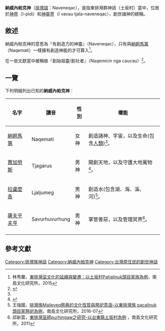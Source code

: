 {{expert|subject=臺灣原住民族}}
'''納威內帕克神'''（[[排灣語|排灣語]]：Naveneqac），是指東排灣群神話（土坂村）當中，位居於[[神界|神界]]（I-pidi）和[[神靈界|神靈界]]（I vavau tjala-naveneqac），創世諸神的總稱。

== 敘述 ==
納威內帕克神的意思為『有創造力的神靈』（Naveneqac），只有與[[納婀馬第|納婀馬第]]（Naqemati）一樣擁有創造神能的才可算入<ref name="東排灣巫文化的延續與變遷">林秀蘭，[http://210.240.175.131/CA4BD71DBC8AB41/004b3277570e2efe.pdf 東排灣巫文化的延續與變遷：以土坂村Patjalinuk頭目家族為例]{{Dead link}}，南島文化研究所，2015</ref>{{Rp|119}}。

在一些文獻當中被稱做『創始祖靈/創社者』（Naqemicin nga caucau）<ref name="台東縣太麻里鄉Tjavualji（大麻里）部落一位竹占師兼祭司之研究">{{cite web |author=[[余明旂|余明旂]] |title=《台東縣太麻里鄉Tjavualji（大麻里）部落一位竹占師兼祭司之研究：Vuvu i Gaitjang（卓良光先生）的生命歷程》 |url=https://www.ntl.edu.tw/public/ntl/4216/%E4%BD%99%E6%98%8E%E6%97%82%E5%85%A8%E6%96%87.pdf |publisher=民族學系 |work=[[國立政治大學|國立政治大學]] |accessdate=2017-06-01 |archive-date=2021-06-26 |archive-url=https://web.archive.org/web/20210626103659/https://www.ntl.edu.tw/public/ntl/4216/%E4%BD%99%E6%98%8E%E6%97%82%E5%85%A8%E6%96%87.pdf |dead-url=no }}</ref>{{Rp|86}}。

== 一覽 ==
下列明細列出已知的'''納威內帕克神'''：

{|class="wikitable" style="margin:0 0 .5em .5em; border:1px solid #ccc;"
|-style="text-align:center;background-color:#eee"
!名字!!讀音!!性別!!權能
|-
|[[納婀馬第|納婀馬第]]
|Naqemati
|女神
|創造諸神、宇宙，以及生命(包含[[人類|人類]])<ref name="東排灣巫文化的延續與變遷"></ref>{{Rp|118}}。
|-
|[[賈加勞斯|賈加勞斯]]
|Tjagarus
|男神
|開創天地，以及守護大地萬物<ref name="Tjaquvuquvulj傳統信仰">{{cite web |author=瑪藟姿-多樂門 |title=Tjaquvuquvulj傳統信仰 |url=https://www.pthg.gov.tw/planibp/cp.aspx?n=70E2DB79A5B5C8B9 |publisher=原住民處 |work=屏東縣政府 |accessdate=2019-05-14 |archive-date=2021-01-26 |archive-url=https://web.archive.org/web/20210126133729/https://www.pthg.gov.tw/planibp/cp.aspx?n=70E2DB79A5B5C8B9 |dead-url=no }}</ref>{{Rp|18}}。
|-
|[[拉盧麼各|拉盧麼各]]
|Ljaljumeg
|男神
|創造水(包含湖、海、溪、河)<ref name="排灣族 Maljeveq 祭典">王強國，[http://210.240.175.131/CA4BD71DBC8AB41/cf13554d44b0bc27.pdf 排灣族Maljeveq祭典的文化性質與祭祀意涵-以東排灣族 pacalinuk 頭目家祭祀為例]{{Dead link}}，南島文化研究所，2016-07</ref>{{Rp|34}}。
|-
|[[薩夫乎夫亨|薩夫乎夫亨]]
|Savurhuvurhung
|男神
|掌管善惡，以及管理冥界<ref name="東排灣巫師purhingaw之研究">邱新雲，[http://paperupload.nttu.edu.tw/CA4BD71DBC8AB41/765d4febf466430b.pdf 東排灣巫師purhingaw之研究-以台東縣土坂村為例] {{Wayback|url=http://paperupload.nttu.edu.tw/CA4BD71DBC8AB41/765d4febf466430b.pdf |date=20201207141639 }}，南島文化研究所，2011</ref>。
|-
|}

== 參考文獻 ==
{{reflist}}





[[Category:排灣族神話|Category:排灣族神話]]
[[Category:納威內帕克神|Category:納威內帕克神]]
[[Category:台灣原住民的創世神話|Category:台灣原住民的創世神話]]